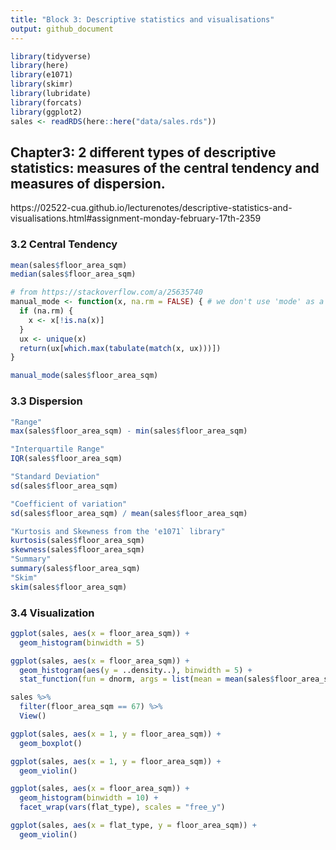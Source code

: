 ```yaml
---
title: "Block 3: Descriptive statistics and visualisations"
output: github_document
---
```

```r
library(tidyverse)
library(here)
library(e1071)
library(skimr)
library(lubridate)
library(forcats)
library(ggplot2)
sales <- readRDS(here::here("data/sales.rds"))
```
## Chapter3: 2 different types of descriptive statistics: measures of the central tendency and measures of dispersion. 
https://02522-cua.github.io/lecturenotes/descriptive-statistics-and-visualisations.html#assignment-monday-february-17th-2359

### 3.2 Central Tendency
```r
mean(sales$floor_area_sqm)
median(sales$floor_area_sqm)

# from https://stackoverflow.com/a/25635740
manual_mode <- function(x, na.rm = FALSE) { # we don't use 'mode' as a function name because it already exists
  if (na.rm) {
    x <- x[!is.na(x)]
  }
  ux <- unique(x)
  return(ux[which.max(tabulate(match(x, ux)))])
}

manual_mode(sales$floor_area_sqm)
```
### 3.3 Dispersion
```r
"Range"
max(sales$floor_area_sqm) - min(sales$floor_area_sqm)

"Interquartile Range"
IQR(sales$floor_area_sqm)

"Standard Deviation"
sd(sales$floor_area_sqm)

"Coefficient of variation"
sd(sales$floor_area_sqm) / mean(sales$floor_area_sqm)

"Kurtosis and Skewness from the 'e1071` library"
kurtosis(sales$floor_area_sqm)
skewness(sales$floor_area_sqm)
"Summary"
summary(sales$floor_area_sqm)
"Skim"
skim(sales$floor_area_sqm)
```
### 3.4 Visualization
```r
ggplot(sales, aes(x = floor_area_sqm)) +
  geom_histogram(binwidth = 5)
```

```r
ggplot(sales, aes(x = floor_area_sqm)) +
  geom_histogram(aes(y = ..density..), binwidth = 5) +
  stat_function(fun = dnorm, args = list(mean = mean(sales$floor_area_sqm), sd = sd(sales$floor_area_sqm)))
```

```r
sales %>%
  filter(floor_area_sqm == 67) %>%
  View()
```

```r
ggplot(sales, aes(x = 1, y = floor_area_sqm)) +
  geom_boxplot()
```

```r
ggplot(sales, aes(x = 1, y = floor_area_sqm)) +
  geom_violin()
```
```r
ggplot(sales, aes(x = floor_area_sqm)) +
  geom_histogram(binwidth = 10) +
  facet_wrap(vars(flat_type), scales = "free_y")
```

```r
ggplot(sales, aes(x = flat_type, y = floor_area_sqm)) +
  geom_violin()
```
